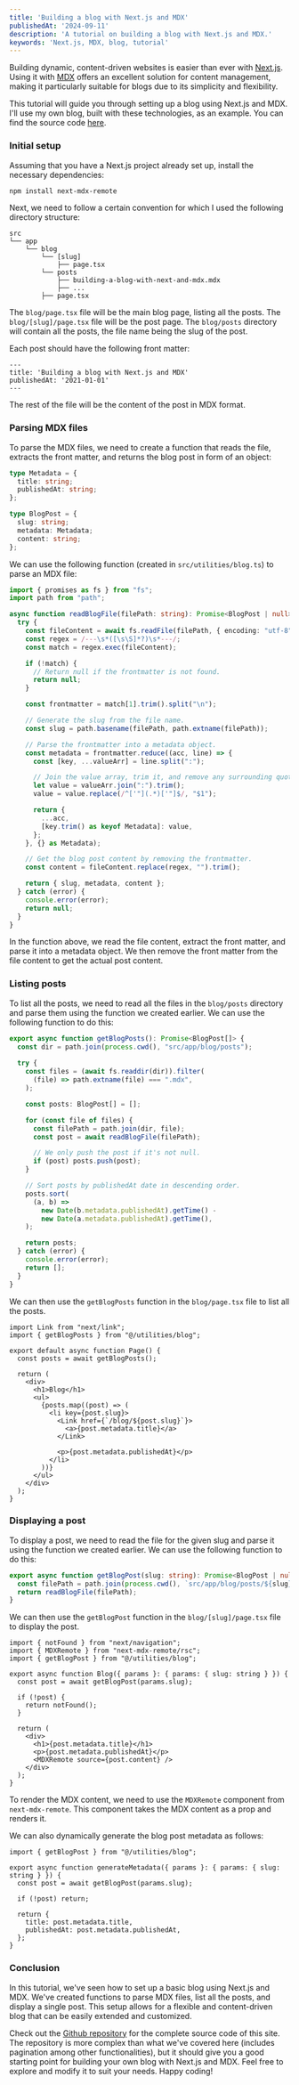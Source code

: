 ```yaml
---
title: 'Building a blog with Next.js and MDX'
publishedAt: '2024-09-11'
description: 'A tutorial on building a blog with Next.js and MDX.'
keywords: 'Next.js, MDX, blog, tutorial'
---
```


Building dynamic, content-driven websites is easier than ever with [Next.js](https://nextjs.org). Using it with [MDX](https://mdxjs.com) offers an excellent solution for content management, making it particularly suitable for blogs due to its simplicity and flexibility.

This tutorial will guide you through setting up a blog using Next.js and MDX. I'll use my own blog, built with these technologies, as an example. You can find the source code [here](https://github.com/melvinotieno/melvinotieno).

### Initial setup

Assuming that you have a Next.js project already set up, install the necessary dependencies:

```bash
npm install next-mdx-remote
```

Next, we need to follow a certain convention for which I used the following directory structure:

```text
src
└── app
    └── blog
        └── [slug]
            ├── page.tsx
        └── posts
            ├── building-a-blog-with-next-and-mdx.mdx
            ├── ...
        ├── page.tsx
```

The `blog/page.tsx` file will be the main blog page, listing all the posts. The `blog/[slug]/page.tsx` file will be the post page. The `blog/posts` directory will contain all the posts, the file name being the slug of the post.

Each post should have the following front matter:

```text
---
title: 'Building a blog with Next.js and MDX'
publishedAt: '2021-01-01'
---
```

The rest of the file will be the content of the post in MDX format.

### Parsing MDX files

To parse the MDX files, we need to create a function that reads the file, extracts the front matter, and returns the blog post in form of an object:

```ts
type Metadata = {
  title: string;
  publishedAt: string;
};

type BlogPost = {
  slug: string;
  metadata: Metadata;
  content: string;
};
```

We can use the following function (created in `src/utilities/blog.ts`) to parse an MDX file:

```ts
import { promises as fs } from "fs";
import path from "path";

async function readBlogFile(filePath: string): Promise<BlogPost | null> {
  try {
    const fileContent = await fs.readFile(filePath, { encoding: "utf-8" });
    const regex = /---\s*([\s\S]*?)\s*---/;
    const match = regex.exec(fileContent);

    if (!match) {
      // Return null if the frontmatter is not found.
      return null;
    }

    const frontmatter = match[1].trim().split("\n");

    // Generate the slug from the file name.
    const slug = path.basename(filePath, path.extname(filePath));

    // Parse the frontmatter into a metadata object.
    const metadata = frontmatter.reduce((acc, line) => {
      const [key, ...valueArr] = line.split(":");

      // Join the value array, trim it, and remove any surrounding quotes.
      let value = valueArr.join(":").trim();
      value = value.replace(/^['"](.*)['"]$/, "$1");

      return {
        ...acc,
        [key.trim() as keyof Metadata]: value,
      };
    }, {} as Metadata);

    // Get the blog post content by removing the frontmatter.
    const content = fileContent.replace(regex, "").trim();

    return { slug, metadata, content };
  } catch (error) {
    console.error(error);
    return null;
  }
}
```

In the function above, we read the file content, extract the front matter, and parse it into a metadata object. We then remove the front matter from the file content to get the actual post content.

### Listing posts

To list all the posts, we need to read all the files in the `blog/posts` directory and parse them using the function we created earlier. We can use the following function to do this:

```ts
export async function getBlogPosts(): Promise<BlogPost[]> {
  const dir = path.join(process.cwd(), "src/app/blog/posts");
  
  try {
    const files = (await fs.readdir(dir)).filter(
      (file) => path.extname(file) === ".mdx",
    );

    const posts: BlogPost[] = [];

    for (const file of files) {
      const filePath = path.join(dir, file);
      const post = await readBlogFile(filePath);

      // We only push the post if it's not null.
      if (post) posts.push(post);
    }

    // Sort posts by publishedAt date in descending order.
    posts.sort(
      (a, b) =>
        new Date(b.metadata.publishedAt).getTime() -
        new Date(a.metadata.publishedAt).getTime(),
    );

    return posts;
  } catch (error) {
    console.error(error);
    return [];
  }
}
```

We can then use the `getBlogPosts` function in the `blog/page.tsx` file to list all the posts.

```tsx
import Link from "next/link";
import { getBlogPosts } from "@/utilities/blog";

export default async function Page() {
  const posts = await getBlogPosts();

  return (
    <div>
      <h1>Blog</h1>
      <ul>
        {posts.map((post) => (
          <li key={post.slug}>
            <Link href={`/blog/${post.slug}`}>
              <a>{post.metadata.title}</a>
            </Link>

            <p>{post.metadata.publishedAt}</p>
          </li>
        ))}
      </ul>
    </div>
  );
}
```

### Displaying a post

To display a post, we need to read the file for the given slug and parse it using the function we created earlier. We can use the following function to do this:

```ts
export async function getBlogPost(slug: string): Promise<BlogPost | null> {
  const filePath = path.join(process.cwd(), `src/app/blog/posts/${slug}.mdx`);
  return readBlogFile(filePath);
}
```

We can then use the `getBlogPost` function in the `blog/[slug]/page.tsx` file to display the post.

```tsx
import { notFound } from "next/navigation";
import { MDXRemote } from "next-mdx-remote/rsc";
import { getBlogPost } from "@/utilities/blog";

export async function Blog({ params }: { params: { slug: string } }) {
  const post = await getBlogPost(params.slug);

  if (!post) {
    return notFound();
  }

  return (
    <div>
      <h1>{post.metadata.title}</h1>
      <p>{post.metadata.publishedAt}</p>
      <MDXRemote source={post.content} />
    </div>
  );
}
```

To render the MDX content, we need to use the `MDXRemote` component from `next-mdx-remote`. This component takes the MDX content as a prop and renders it.

We can also dynamically generate the blog post metadata as follows:

```tsx
import { getBlogPost } from "@/utilities/blog";

export async function generateMetadata({ params }: { params: { slug: string } }) {
  const post = await getBlogPost(params.slug);

  if (!post) return;

  return {
    title: post.metadata.title,
    publishedAt: post.metadata.publishedAt,
  };
}
```

### Conclusion

In this tutorial, we've seen how to set up a basic blog using Next.js and MDX. We've created functions to parse MDX files, list all the posts, and display a single post. This setup allows for a flexible and content-driven blog that can be easily extended and customized.

Check out the [Github repository](https://github.com/melvinotieno/melvinotieno) for the complete source code of this site. The repository is more complex than what we've covered here (includes pagination among other functionalities), but it should give you a good starting point for building your own blog with Next.js and MDX. Feel free to explore and modify it to suit your needs. Happy coding!
